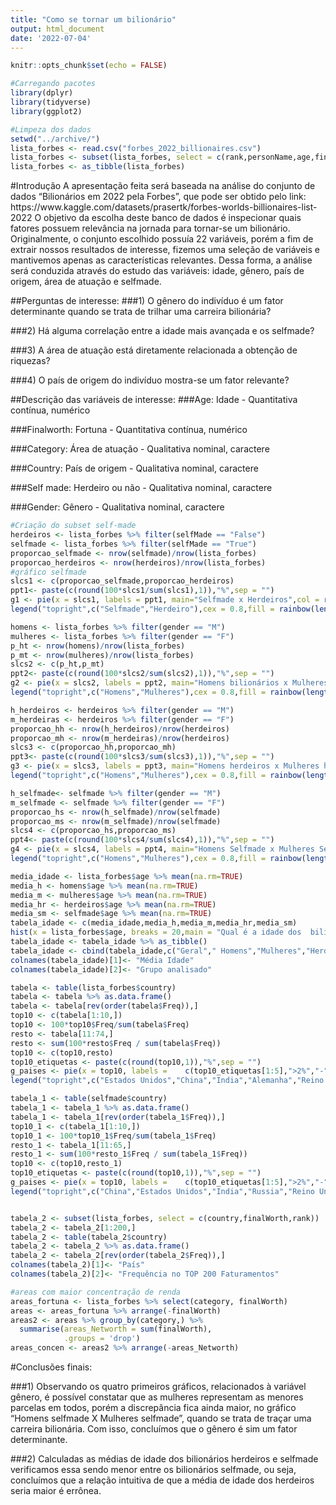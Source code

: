 ---
title: "Como se tornar um bilionário"
output: html_document
date: '2022-07-04'
---

```{r setup, include=FALSE}
knitr::opts_chunk$set(echo = FALSE)
```

```{r}
#Carregando pacotes
library(dplyr)
library(tidyverse)
library(ggplot2)
```

```{r}
#Limpeza dos dados
setwd("../archive/")
lista_forbes <- read.csv("forbes_2022_billionaires.csv")
lista_forbes <- subset(lista_forbes, select = c(rank,personName,age,finalWorth,category,country,selfMade,gender))
lista_forbes <- as_tibble(lista_forbes) 
```
#Introdução
A apresentação feita será baseada na análise do conjunto de dados "Bilionários em 2022 pela Forbes",  que pode ser obtido pelo link: https://www.kaggle.com/datasets/prasertk/forbes-worlds-billionaires-list-2022 
O objetivo da escolha deste banco de dados é inspecionar quais fatores possuem relevância na jornada para tornar-se um bilionário. Originalmente, o conjunto escolhido possuía 22 variáveis, porém a fim de extrair nossos resultados de interesse, fizemos uma seleção de variáveis  e mantivemos apenas as características relevantes. Dessa forma, a análise será conduzida através do estudo das variáveis: idade, gênero, país de origem, área de atuação e selfmade.

##Perguntas de interesse:
###1) O gênero do indivíduo é um fator determinante quando se trata de trilhar uma carreira bilionária?

###2) Há alguma correlação entre a idade mais avançada e os selfmade?
	
###3) A área de atuação está diretamente relacionada a obtenção de riquezas?

###4) O país de origem do indivíduo mostra-se um fator relevante?

##Descrição das variáveis de interesse:
###Age: Idade
	- Quantitativa contínua, numérico

###Finalworth: Fortuna
	- Quantitativa contínua, numérico 

###Category: Área de atuação
	- Qualitativa nominal, caractere

###Country: País de origem 
	- Qualitativa nominal, caractere

###Self made: Herdeiro ou não
	- Qualitativa nominal, caractere

###Gender: Gênero
	- Qualitativa nominal, caractere

```{r}
#Criação do subset self-made
herdeiros <- lista_forbes %>% filter(selfMade == "False")
selfmade <- lista_forbes %>% filter(selfMade == "True")
proporcao_selfmade <- nrow(selfmade)/nrow(lista_forbes)
proporcao_herdeiros <- nrow(herdeiros)/nrow(lista_forbes)
#gráfico selfmade
slcs1 <- c(proporcao_selfmade,proporcao_herdeiros)
ppt1<- paste(c(round(100*slcs1/sum(slcs1),1)),"%",sep = "")
g1 <- pie(x = slcs1, labels = ppt1, main="Selfmade x Herdeiros",col = rainbow(length(slcs1)))
legend("topright",c("Selfmade","Herdeiro"),cex = 0.8,fill = rainbow(length(slcs1)))
``` 

```{r}
homens <- lista_forbes %>% filter(gender == "M")
mulheres <- lista_forbes %>% filter(gender == "F")
p_ht <- nrow(homens)/nrow(lista_forbes)
p_mt <- nrow(mulheres)/nrow(lista_forbes)
slcs2 <- c(p_ht,p_mt)
ppt2<- paste(c(round(100*slcs2/sum(slcs2),1)),"%",sep = "")
g2 <- pie(x = slcs2, labels = ppt2, main="Homens bilionários x Mulheres bilionárias",col = rainbow(length(slcs2)))
legend("topright",c("Homens","Mulheres"),cex = 0.8,fill = rainbow(length(slcs2)))

``` 

```{r}
h_herdeiros <- herdeiros %>% filter(gender == "M")
m_herdeiras <- herdeiros %>% filter(gender == "F")
proporcao_hh <- nrow(h_herdeiros)/nrow(herdeiros)
proporcao_mh <- nrow(m_herdeiras)/nrow(herdeiros)
slcs3 <- c(proporcao_hh,proporcao_mh)
ppt3<- paste(c(round(100*slcs3/sum(slcs3),1)),"%",sep = "")
g3 <- pie(x = slcs3, labels = ppt3, main="Homens herdeiros x Mulheres herdeiras",col = rainbow(length(slcs3)))
legend("topright",c("Homens","Mulheres"),cex = 0.8,fill = rainbow(length(slcs3)))
```

```{r}
h_selfmade<- selfmade %>% filter(gender == "M")
m_selfmade <- selfmade %>% filter(gender == "F")
proporcao_hs <- nrow(h_selfmade)/nrow(selfmade)
proporcao_ms <- nrow(m_selfmade)/nrow(selfmade)
slcs4 <- c(proporcao_hs,proporcao_ms)
ppt4<- paste(c(round(100*slcs4/sum(slcs4),1)),"%",sep = "")
g4 <- pie(x = slcs4, labels = ppt4, main="Homens Selfmade x Mulheres Selfmade",col = rainbow(length(slcs4)))
legend("topright",c("Homens","Mulheres"),cex = 0.8,fill = rainbow(length(slcs4)))

```

```{r}
media_idade <- lista_forbes$age %>% mean(na.rm=TRUE)
media_h <- homens$age %>% mean(na.rm=TRUE)
media_m <- mulheres$age %>% mean(na.rm=TRUE)
media_hr <- herdeiros$age %>% mean(na.rm=TRUE)
media_sm <- selfmade$age %>% mean(na.rm=TRUE)
tabela_idade <- c(media_idade,media_h,media_m,media_hr,media_sm)
hist(x = lista_forbes$age, breaks = 20,main = "Qual é a idade dos  bilionários?",xlab = "Idade",ylab = "Frequência",col = "turquoise")
tabela_idade <- tabela_idade %>% as_tibble()
tabela_idade <- cbind(tabela_idade,c("Geral"," Homens","Mulheres","Herdeiros","Selfmade"))
colnames(tabela_idade)[1]<- "Média Idade"
colnames(tabela_idade)[2]<- "Grupo analisado"
``` 

```{r}
tabela <- table(lista_forbes$country)
tabela <- tabela %>% as.data.frame()
tabela <- tabela[rev(order(tabela$Freq)),]
top10 <- c(tabela[1:10,])
top10 <- 100*top10$Freq/sum(tabela$Freq)
resto <- tabela[11:74,]
resto <- sum(100*resto$Freq / sum(tabela$Freq))
top10 <- c(top10,resto)
top10_etiquetas <- paste(c(round(top10,1)),"%",sep = "")
g_paises <- pie(x = top10, labels =    c(top10_etiquetas[1:5],">2%","-","-","-","-",top10_etiquetas[11]),main="Qual país tem mais  bilionários?",col = rainbow(length(top10)))
legend("topright",c("Estados Unidos","China","India","Alemanha","Reino Unido","Suiça","Hong Kong","Russia","Brasil","Itália","Outros Países"),cex = 0.8,fill = rainbow(length(top10_etiquetas)))

tabela_1 <- table(selfmade$country)
tabela_1 <- tabela_1 %>% as.data.frame()
tabela_1 <- tabela_1[rev(order(tabela_1$Freq)),]
top10_1 <- c(tabela_1[1:10,])
top10_1 <- 100*top10_1$Freq/sum(tabela_1$Freq)
resto_1 <- tabela_1[11:65,]
resto_1 <- sum(100*resto_1$Freq / sum(tabela_1$Freq))
top10 <- c(top10,resto_1)
top10_etiquetas <- paste(c(round(top10,1)),"%",sep = "")
g_paises <- pie(x = top10, labels =    c(top10_etiquetas[1:5],">2%","-","-","-","-",top10_etiquetas[11]),main="Qual país é mais fácil ficar bilionário?",col = rainbow(length(top10)))
legend("topright",c("China","Estados Unidos","India","Russia","Reino Unido","Hong Kong","Suiça","Alemanha","Canada","Australia","Outros Países"),cex = 0.8,fill = rainbow(length(top10_etiquetas)))


tabela_2 <- subset(lista_forbes, select = c(country,finalWorth,rank))
tabela_2 <- tabela_2[1:200,]
tabela_2 <- table(tabela_2$country)
tabela_2 <- tabela_2 %>% as.data.frame()
tabela_2 <- tabela_2[rev(order(tabela_2$Freq)),]
colnames(tabela_2)[1]<- "País"
colnames(tabela_2)[2]<- "Frequência no TOP 200 Faturamentos"

```



```{r}
#areas com maior concentração de renda
areas_fortuna <- lista_forbes %>% select(category, finalWorth) 
areas <- areas_fortuna %>% arrange(-finalWorth)
areas2 <- areas %>% group_by(category,) %>%
  summarise(areas_Networth = sum(finalWorth),
            .groups = 'drop')
areas_concen <- areas2 %>% arrange(-areas_Networth)
```


#Conclusões finais:

###1)
Observando os quatro primeiros gráficos, relacionados à variável gênero, é possível constatar que as mulheres representam as menores parcelas em todos, porém a discrepância fica ainda maior, no gráfico "Homens selfmade X Mulheres selfmade", quando se trata de traçar uma carreira bilionária. Com isso, concluímos que o gênero é sim um fator determinante.

###2)
Calculadas as médias de idade dos bilionários herdeiros e selfmade verificamos essa sendo menor entre os bilionários selfmade, ou seja, concluímos que a relação intuitiva de que a média de idade dos herdeiros seria maior é errônea.






